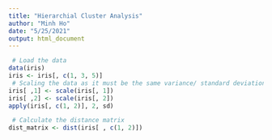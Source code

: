 ```yaml
---
title: "Hierarchial Cluster Analysis"
author: "Minh Ho"
date: "5/25/2021"
output: html_document
---
```

```r
 # Load the data
data(iris)
iris <- iris[, c(1, 3, 5)]
 # Scaling the data as it must be the same variance/ standard deviation to run clustering of anykind
iris[ ,1] <- scale(iris[, 1])
iris[ ,2] <- scale(iris[, 2])
apply(iris[, c(1, 2)], 2, sd)
```

```r
 # Calculate the distance matrix
dist_matrix <- dist(iris[ , c(1, 2)])
```

